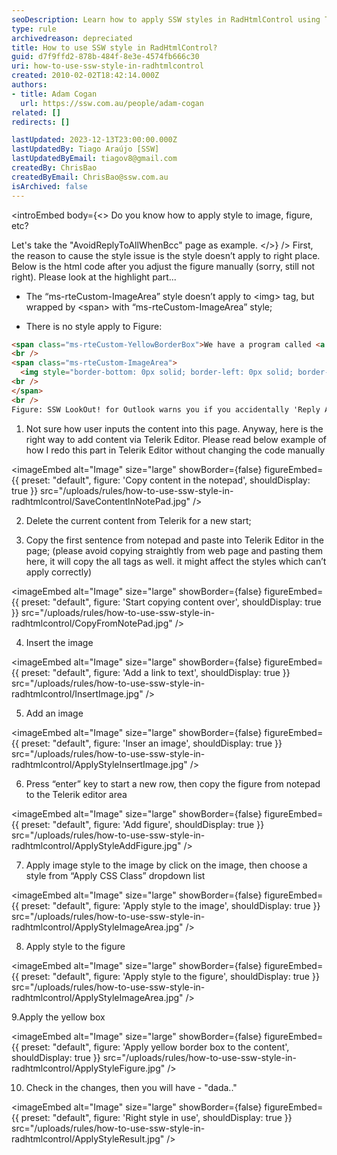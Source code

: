```yaml
---
seoDescription: Learn how to apply SSW styles in RadHtmlControl using Telerik Editor
type: rule
archivedreason: depreciated
title: How to use SSW style in RadHtmlControl?
guid: d7f9ffd2-878b-484f-8e3e-4574fb666c30
uri: how-to-use-ssw-style-in-radhtmlcontrol
created: 2010-02-02T18:42:14.000Z
authors:
- title: Adam Cogan
  url: https://ssw.com.au/people/adam-cogan
related: []
redirects: []

lastUpdated: 2023-12-13T23:00:00.000Z
lastUpdatedBy: Tiago Araújo [SSW]
lastUpdatedByEmail: tiagov8@gmail.com
createdBy: ChrisBao
createdByEmail: ChrisBao@ssw.com.au
isArchived: false
---
```


<introEmbed
  body={<>
Do you know how to apply style to image, figure, etc?

Let's take the "AvoidReplyToAllWhenBcc" page as example.
  </>}
/>
First, the reason to cause the style issue is the style doesn’t apply to right place. Below is the html code after you adjust the figure manually (sorry, still not right). Please look at the highlight part...

* The “ms-rteCustom-ImageArea” style doesn’t apply to &lt;img&gt; tag, but wrapped by &lt;span&gt; with “ms-rteCustom-ImageArea” style;

* There is no style apply to Figure:

``` html
<span class="ms-rteCustom-YellowBorderBox">We have a program called <a href="https://ssw.com.au/LookOut"> SSW LookOut! for Outlook</a> to check for this rule.
<br />
<span class="ms-rteCustom-ImageArea">
  <img style="border-bottom: 0px solid; border-left: 0px solid; border-top: 0px solid; border-right: 0px solid;" border="0" alt="Lookout Reply All BCC Warning" src="https://ssw.com.au/LookOut/images/lookout-logo.jpg" />
<br />
</span>
<br />
Figure: SSW LookOut! for Outlook warns you if you accidentally 'Reply All' when you have been BCC'ed
```

1. Not sure how user inputs the  content into this page. Anyway, here is the right way to add content via Telerik Editor. Please read below example of how I redo this part in Telerik Editor without changing the code manually


<imageEmbed
  alt="Image"
  size="large"
  showBorder={false}
  figureEmbed={{
    preset: "default",
    figure: 'Copy content in the notepad',
    shouldDisplay: true
  }}
  src="/uploads/rules/how-to-use-ssw-style-in-radhtmlcontrol/SaveContentInNotePad.jpg"
/>

2. Delete the current content from Telerik for a new start;

3. Copy the first sentence from notepad and paste into Telerik Editor in the page; (please avoid copying straightly from web page and pasting them here, it will copy the all tags as well. it might affect the styles which can’t apply correctly)


<imageEmbed
  alt="Image"
  size="large"
  showBorder={false}
  figureEmbed={{
    preset: "default",
    figure: 'Start copying content over',
    shouldDisplay: true
  }}
  src="/uploads/rules/how-to-use-ssw-style-in-radhtmlcontrol/CopyFromNotePad.jpg"
/>

4. Insert the image


<imageEmbed
  alt="Image"
  size="large"
  showBorder={false}
  figureEmbed={{
    preset: "default",
    figure: 'Add a link to text',
    shouldDisplay: true
  }}
  src="/uploads/rules/how-to-use-ssw-style-in-radhtmlcontrol/InsertImage.jpg"
/>

5. Add an image


<imageEmbed
  alt="Image"
  size="large"
  showBorder={false}
  figureEmbed={{
    preset: "default",
    figure: 'Inser an image',
    shouldDisplay: true
  }}
  src="/uploads/rules/how-to-use-ssw-style-in-radhtmlcontrol/ApplyStyleInsertImage.jpg"
/>

6. Press “enter” key to start a new row, then copy the figure from notepad to the Telerik editor area


<imageEmbed
  alt="Image"
  size="large"
  showBorder={false}
  figureEmbed={{
    preset: "default",
    figure: 'Add figure',
    shouldDisplay: true
  }}
  src="/uploads/rules/how-to-use-ssw-style-in-radhtmlcontrol/ApplyStyleAddFigure.jpg"
/>

7. Apply image style to the image by click on the image, then choose a style from “Apply CSS Class” dropdown list


<imageEmbed
  alt="Image"
  size="large"
  showBorder={false}
  figureEmbed={{
    preset: "default",
    figure: 'Apply style to the image',
    shouldDisplay: true
  }}
  src="/uploads/rules/how-to-use-ssw-style-in-radhtmlcontrol/ApplyStyleImageArea.jpg"
/>

8. Apply style to the figure


<imageEmbed
  alt="Image"
  size="large"
  showBorder={false}
  figureEmbed={{
    preset: "default",
    figure: 'Apply style to the figure',
    shouldDisplay: true
  }}
  src="/uploads/rules/how-to-use-ssw-style-in-radhtmlcontrol/ApplyStyleImageArea.jpg"
/>

9.Apply the yellow box


<imageEmbed
  alt="Image"
  size="large"
  showBorder={false}
  figureEmbed={{
    preset: "default",
    figure: 'Apply yellow border box to the content',
    shouldDisplay: true
  }}
  src="/uploads/rules/how-to-use-ssw-style-in-radhtmlcontrol/ApplyStyleFigure.jpg"
/>

10. Check in the changes, then you will have - "dada.."


<imageEmbed
  alt="Image"
  size="large"
  showBorder={false}
  figureEmbed={{
    preset: "default",
    figure: 'Right style in use',
    shouldDisplay: true
  }}
  src="/uploads/rules/how-to-use-ssw-style-in-radhtmlcontrol/ApplyStyleResult.jpg"
/>
